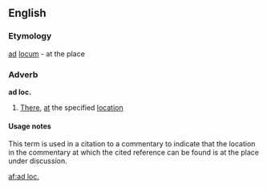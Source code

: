 ==English==

===Etymology===
{{etyl|la}} [[ad]] [[locum]] - at the place

===Adverb===
'''ad loc.'''

# [[there|There]], [[at]] the specified [[location]]

====Usage notes====
This term is used in a citation to a commentary to indicate that the location in the commentary at which the cited reference can be found is at the place under discussion.

[[af:ad loc.]]